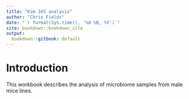 ```yaml
---
title: "Kim 16S analysis"
author: "Chris Fields"
date: "`r format(Sys.time(), '%d %B, %Y')`"
site: bookdown::bookdown_site
output:
  bookdown::gitbook: default
---
```


# Introduction

This workbook describes the analysis of microbiome samples from male mice lines.
